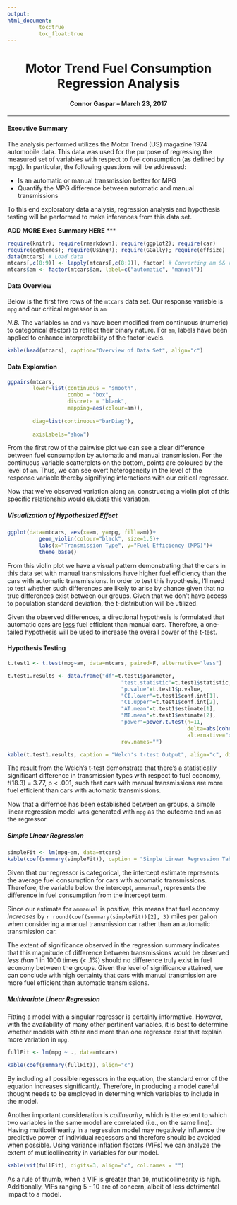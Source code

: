 ```yaml
---
output:
html_document:
          toc:true
          toc_float:true
---
```


<h1> <center> Motor Trend Fuel Consumption Regression Analysis </center> </h1>
<h4> <center> Connor Gaspar -- March 23, 2017 </center> </h4>
***

<b><h4> Executive Summary </h4></b>
The analysis performed utilizes the Motor Trend (US) magazine 1974 automobile data. This data was used for the purpose of regressing the measured set of variables with respect to fuel consumption (as defined by mpg). In particular, the following questions will be addressed:

* Is an automatic or manual transmission better for MPG
* Quantify the MPG difference between automatic and manual transmissions

To this end exploratory data analysis, regression analysis and hypothesis testing will be performed to make inferences from this data set. 

**ADD MORE Exec Summary HERE**
***

```r
require(knitr); require(rmarkdown); require(ggplot2); require(car)
require(ggthemes); require(UsingR); require(GGally); require(effsize)
data(mtcars) # Load data
mtcars[,c(8:9)] <- lapply(mtcars[,c(8:9)], factor) # Converting am && vs to factor type
mtcars$am <- factor(mtcars$am, label=c("automatic", "manual"))
```

<b><h4> Data Overview </h4></b>

Below is the first five rows of the `mtcars` data set. Our response variable is `mpg` and our critical regressor is `am`

*N.B.* The variables `am` and `vs`  have been modified from continuous (numeric) to categorical (factor) to reflect their binary nature. For `am`, labels have been applied to enhance interpretability of the factor levels.


```r
kable(head(mtcars), caption="Overview of Data Set", align="c")
```


<b><h4> Data Exploration </h4></b>

```r
ggpairs(mtcars,
        lower=list(continuous = "smooth",
                   combo = "box",
                   discrete = "blank",
                   mapping=aes(colour=am)),
        
        diag=list(continuous="barDiag"),
        
        axisLabels="show")
```

From the first row of the pairwise plot we can see a clear difference between fuel consumption by automatic and manual transmission. For the continuous variable scatterplots on the bottom, points are coloured by the level of `am`. Thus, we can see overt heterogeneity in the level of the response variable thereby signifiying interactions with our critical regressor. 

Now that we've observed variation along `am`, constructing a violin plot of this specific relationship would eluciate this variation.

<b><h5> Visualization of Hypothesized Effect </h5></b>

```r
ggplot(data=mtcars, aes(x=am, y=mpg, fill=am))+
          geom_violin(colour="black", size=1.5)+
          labs(x="Transmission Type", y="Fuel Efficiency (MPG)")+
          theme_base()
```

From this violin plot we have a visual pattern demonstrating that the cars in this data set with manual transmissions have higher fuel efficiency than the cars with automatic transmissions. In order to test this hypothesis, I'll need to test whether such differences are likely to arise by chance given that no true differences exist between our groups. Given that we don't have access to population standard deviation, the t-distribution will be utilized. 

Given the observed differences, a directional hypothesis is formulated that automatic cars are <u>less</u> fuel efficient than manual cars. Therefore, a one-tailed hypothesis will be used to increase the overall power of the t-test.

<b><h4> Hypothesis Testing </h4></b>

```r
t.test1 <- t.test(mpg~am, data=mtcars, paired=F, alternative="less")

t.test1.results <- data.frame("df"=t.test1$parameter,
                                    "test.statistic"=t.test1$statistic, 
                                    "p.value"=t.test1$p.value, 
                                    "CI.lower"=t.test1$conf.int[1],
                                    "CI.upper"=t.test1$conf.int[2],
                                    "AT.mean"=t.test1$estimate[1], 
                                    "MT.mean"=t.test1$estimate[2], 
                                    "power"=power.t.test(n=11,
                                                         delta=abs(cohen.d(mpg~am, data=mtcars, paired=F)$estimate),
                                                         alternative="one.sided")$power,
                                    row.names="")

kable(t.test1.results, caption = "Welch's t-test Output", align="c", digits=3)
```


The result from the Welch's t-test demonstrate that there's a statistically significant difference in transmission types with respect to fuel economy, *t*(18.3) = 3.77, p < .001, such that cars with manual transmissions are more fuel efficient than cars with automatic transmissions.


Now that a differnce has been established between `am` groups, a simple linear regression model was generated with `mpg` as the outcome and `am` as the regressor.

<b><h5> Simple Linear Regression </h5></b>

```r
simpleFit <- lm(mpg~am, data=mtcars)
kable(coef(summary(simpleFit)), caption = "Simple Linear Regression Table", align="c")
```

Given that our regressor is categorical, the intercept estimate represents the average fuel consumption for cars with automatic transmissions. Therefore, the variable below the intercept, `ammanual`, represents the difference in fuel consumption from the intercept term. 

Since our estimate for `ammanual` is positive, this means that fuel economy *increases* by ``r round(coef(summary(simpleFit))[2], 3)`` miles per gallon when considering a manual transmission car rather than an automatic transmission car.

The extent of significance observed in the regression summary indicates that this magnitude of difference between transmissions would be observed  *less than* 1 in 1000 times (< .1%) should no difference truly exist in fuel economy between the groups. Given the level of significance attained, we can conclude with high certainty that cars with manual transmission are more fuel efficient than automatic transmissions. 

<b><h5> Multivariate Linear Regression </h5></b>

Fitting a model with a singular regressor is certainly informative. However, with the availability of many other pertinent variables, it is best to determine whether models with other and more than one regressor exist that explain more variation in `mpg`.

```r
fullFit <- lm(mpg ~ ., data=mtcars)

kable(coef(summary(fullFit)), align="c")
```

By including all possible regessors in the equation, the standard error of the equation increases significantly. Therefore, in producing a model careful thought needs to be employed in determing which variables to include in the model.

Another important consideration is *collinearity*, which is the extent to which two variables in the same model are correlated (i.e., on the same line). Having multicollinearity in a regression model may negatively influence the predictive power of individual regessors and therefore should be avoided when possible. Using variance inflation factors (VIFs) we can analyze the extent of mutlicollinearity in variables for our model.

```r
kable(vif(fullFit), digits=3, align="c", col.names = "")
```

As a rule of thumb, when a VIF is greater than `10`, mutlicollinearity is high. Additionally, VIFs ranging 5 - 10 are of concern, albeit of less detrimental impact to a model. 


